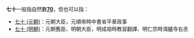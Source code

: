 '''七十'''一般指自然數'''[[70|70]]'''，但也可以指：
*[[七十_(元朝)|七十 (元朝)]]：元朝大臣，元順帝時中書省平章政事
*[[七十_(明朝)|七十 (明朝)]]：元朝舊臣、明朝大臣，明成祖時教習翻譯、明仁宗時鴻臚寺右丞
{{消歧義|Cat=二字消歧義}}